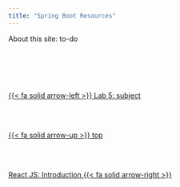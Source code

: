 ```yaml
---
title: "Spring Boot Resources"
---
```


About this site: to-do

<!--- navLinks -->
<br><br>
<div class=row>
<br>
<div class='column left previous'>
<br>
[{{< fa solid arrow-left >}} Lab 5: subject](/springboot/sblab5.qmd)
<br>
</div>
<br>
<div class='column center'>
<br>
[{{< fa solid arrow-up >}} top](#top)
<br>
</div>
<br>
<div class='column right next'>
<br>
[React JS: Introduction  {{< fa solid arrow-right >}}](/reactjs/reactjs.qmd)
<br>
</div>
<br>
</div>
